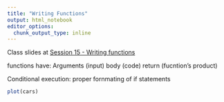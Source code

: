 ```yaml
---
title: "Writing Functions"
output: html_notebook
editor_options: 
  chunk_output_type: inline
---
```


Class slides at  [Session 15 - Writing functions](https://p8105.com/writing_functions.html) 

functions have:
Arguments (input)
body (code)
return (fucntion's product)


Conditional execution:
proper fornmating of if statements 


```r
plot(cars)
```



